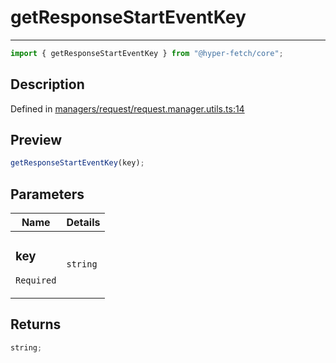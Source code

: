 # getResponseStartEventKey

<div class="api-docs__separator" data-reactroot="">

---

</div><div class="api-docs__import" data-reactroot="">

```ts
import { getResponseStartEventKey } from "@hyper-fetch/core";
```

</div><div class="api-docs__section">

## Description

</div><div class="api-docs__description"><span class="api-docs__do-not-parse">

</span></div><p class="api-docs__definition">

Defined in
[managers/request/request.manager.utils.ts:14](https://github.com/BetterTyped/hyper-fetch/blob/c3e2c45/packages/core/src/managers/request/request.manager.utils.ts#L14)

</p><div class="api-docs__section">

## Preview

</div><div class="api-docs__preview fn">

```ts
getResponseStartEventKey(key);
```

</div><div class="api-docs__section">

## Parameters

</div>
<div class="api-docs__parameters">
<table>
<thead><tr><th>Name</th><th>Details</th></tr></thead>
<tbody><tr param-data="key"><td class="api-docs__param-name required">

### key

`Required`

</td><td class="api-docs__param-type">

`string`

</td></tr></tbody></table></div><div class="api-docs__section">

## Returns

</div><div class="api-docs__returns">

```ts
string;
```

</div>
